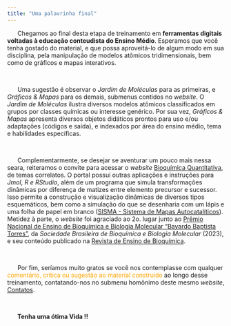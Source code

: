 ```yaml
---
title: "Uma palavrinha final"
---
```


|       Chegamos ao final desta etapa de treinamento em **ferramentas digitais voltadas à educação conteudista do Ensino Médio**. Esperamos que você tenha gostado do material, e que possa aproveitá-lo de algum modo em sua disciplina, pela manipulação de modelos atômicos tridimensionais, bem como de gráficos e mapas interativos. 
\

|       Uma sugestão é observar o *Jardim de Moléculas* para as primeiras, e *Gráficos & Mapas* para os demais, submenus contidos no *website*. O *Jardim de Moléculas* ilustra diversos modelos atômicos classificados em grupos por classes químicas ou interesse genérico. Por sua vez, *Gráficos & Mapas* apresenta diversos objetos didáticos prontos para uso e/ou adaptações (códigos e saída), e indexados por área do ensino médio, tema e habilidades específicas. 
\

|       Complementarmente, se desejar se aventurar um pouco mais nessa seara, reiteramos o convite para acessar o *website* [Bioquímica Quantitativa](https://bioquanti.netlify.app/), de temas correlatos. O portal possui outras aplicações e instruções para *Jmol*, *R e RStudio*, além de um programa que simula transformações dinâmicas por diferença de matizes entre elemento precursor e sucessor. Isso permite a construção e visualização dinâmicas de diversos tipos esquemáticos, bem como a simulação do que se desenharia com um lápis e uma folha de papel em branco ([SISMA - Sistema de Mapas Autocatalíticos](https://bioquanti.netlify.app/uploads/sismabook/)). Metidez à parte, o *website* foi agraciado ao 2o. lugar junto ao [Prêmio Nacional de Ensino de Bioquímica e Biologia Molecular "Bayardo Baptista Torres"](https://www2.sbbq.org.br/reuniao/reuniao-2023.html), da *Sociedade Brasileira de Bioquímica e Biologia Molecular* (2023), e seu conteúdo publicado na [Revista de Ensino de Bioquímica](https://www.bioquimica.org.br/index.php/REB/article/view/1058). 
\

|       Por fim, seríamos muito gratos se você nos contemplasse com qualquer <span style="color:orange;">comentário, crítica ou sugestão ao material construido</span> ao longo desse treinamento, contatando-nos no submenu homônimo deste mesmo *website*, [Contatos](http://localhost:7110/contato.html).
\

|       **Tenha uma ótima Vida !!**